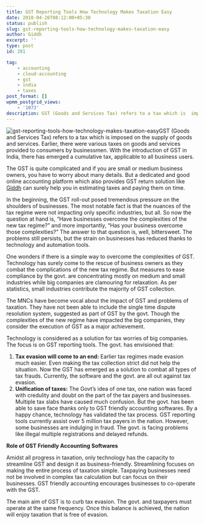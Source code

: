 ```yaml
---
title: GST Reporting Tools How Technology Makes Taxation Easy
date: 2018-04-26T08:12:00+05:30
status: publish
slug: gst-reporting-tools-how-technology-makes-taxation-easy
author: Giddh
excerpt: ''
type: post
id: 281

tag:
    - accounting
    - cloud-accounting
    - gst
    - india
    - taxes
post_format: []
wpmm_postgrid_views:
    - '1073'
description: GST (Goods and Services Tax) refers to a tax which is  imposed on the supply of goods and services. Earlier, there were various taxes on goods
---
```

<img class="wp-block-image size-large" src = "https://miro.medium.com/max/1145/0*Z45W-5-0PAg3Rnol" alt="gst-reporting-tools-how-technology-makes-taxation-easy" />GST (Goods and Services Tax) refers to a tax which is imposed on the supply of goods and services. Earlier, there were various taxes on goods and services provided to consumers by businessmen. With the introduction of GST in India, there has emerged a cumulative tax, applicable to all business users.

The GST is quite complicated and if you are small or medium business owners, you have to worry about many details. But a dedicated and good online accounting platform which also provides GST return solution like [Giddh](https://giddh.com) can surely help you in estimating taxes and paying them on time.

In the beginning, the GST roll-out posed tremendous pressure on the shoulders of businesses. The most notable fact is that the nuances of the tax regime were not impacting only specific industries, but all. So now the question at hand is, “Have businesses overcome the complexities of the new tax regime?” and more importantly, “Has your business overcome those complexities?” The answer to that question is, well, bittersweet. The problems still persists, but the strain on businesses has reduced thanks to technology and automation tools.

One wonders if there is a simple way to overcome the complexities of GST. Technology has surely come to the rescue of business owners as they combat the complications of the new tax regime. But measures to ease compliance by the govt. are concentrating mostly on medium and small industries while big companies are clamouring for relaxation. As per statistics, small industries contribute the majority of GST collection.

The MNCs have become vocal about the impact of GST and problems of taxation. They have not been able to include the single time dispute resolution system, suggested as part of GST by the govt. Though the complexities of the new regime have impacted the big companies, they consider the execution of GST as a major achievement.

Technology is considered as a solution for tax worries of big companies. The focus is on GST reporting tools. The govt. has envisioned that:

1. **Tax evasion will come to an end:** Earlier tax regimes made evasion much easier. Even making the tax collection strict did not help the situation. Now the GST has emerged as a solution to combat all types of tax frauds. Currently, the software and the govt. are all out against tax evasion.
2. **Unification of taxes:** The Govt’s idea of one tax, one nation was faced with credulity and doubt on the part of the tax payers and businesses. Multiple tax slabs have caused much confusion. But the govt. has been able to save face thanks only to GST friendly accounting softwares. By a happy chance, technology has validated the tax process. GST reporting tools currently assist over 5 million tax payers in the nation. However, some businesses are indulging in fraud. The govt. is facing problems like illegal multiple registrations and delayed refunds.

**Role of GST Friendly Accounting Softwares**

Amidst all progress in taxation, only technology has the capacity to streamline GST and design it as business-friendly. Streamlining focuses on making the entire process of taxation simple. Taxpaying businesses need not be involved in complex tax calculation but can focus on their businesses. GST friendly accounting encourages businesses to co-operate with the GST.

The main aim of GST is to curb tax evasion. The govt. and taxpayers must operate at the same frequency. Once this balance is achieved, the nation will enjoy taxation that is free of evasion.